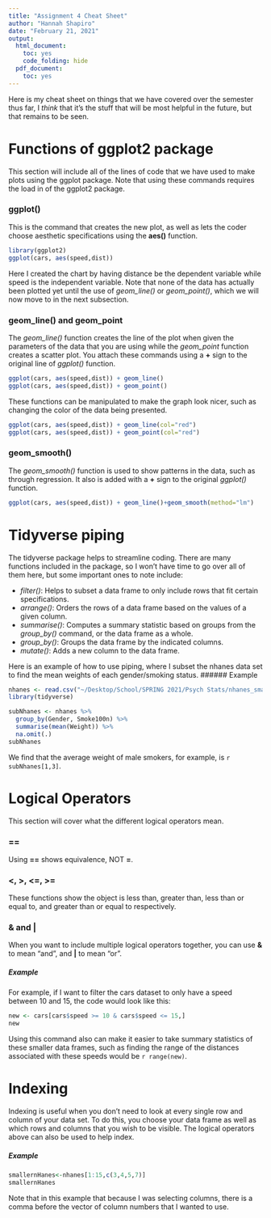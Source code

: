 ```yaml
---
title: "Assignment 4 Cheat Sheet"
author: "Hannah Shapiro"
date: "February 21, 2021"
output:
  html_document:
    toc: yes
    code_folding: hide
  pdf_document:
    toc: yes
---
```


Here is my cheat sheet on things that we have covered over the semester thus far, I *think* that it's the stuff that will be most helpful in the future, but that remains to be seen.

# Functions of ggplot2 package

This section will include all of the lines of code that we have used to make plots using the ggplot package. Note that using these commands requires the load in of the ggplot2 package.

### ggplot()

This is the command that creates the new plot, as well as lets the coder choose aesthetic specifications using the **aes()** function.
```r
library(ggplot2)
ggplot(cars, aes(speed,dist))
```

Here I created the chart by having distance be the dependent variable while speed is the independent variable. Note that none of the data has actually been plotted yet until the use of *geom_line()* or *geom_point()*, which we will now move to in the next subsection.

### geom_line() and geom_point 

The *geom_line()* function creates the line of the plot when given the parameters of the data that you are using while the *geom_point* function creates a scatter plot. You attach these commands using a **+** sign to the original line of *ggplot()* function. 
```r
ggplot(cars, aes(speed,dist)) + geom_line()
ggplot(cars, aes(speed,dist)) + geom_point()
```

These functions can be manipulated to make the graph look nicer, such as changing the color of the data being presented.

```r
ggplot(cars, aes(speed,dist)) + geom_line(col="red")
ggplot(cars, aes(speed,dist)) + geom_point(col="red")
```

### geom_smooth()

The *geom_smooth()* function is used to show patterns in the data, such as through regression. It also is added with a **+** sign to the original *ggplot()* function.
```r
ggplot(cars, aes(speed,dist)) + geom_line()+geom_smooth(method="lm")
```

# Tidyverse piping

The tidyverse package helps to streamline coding. There are many functions included in the package, so I won't have time to go over all of them here, but some important ones to note include:

* *filter()*: Helps to subset a data frame to only include rows that fit certain specifications. 
* *arrange()*: Orders the rows of a data frame based on the values of a given column.
* *summarise()*: Computes a summary statistic based on groups from the *group_by()* command, or the data frame as a whole.
* *group_by()*: Groups the data frame by the indicated columns. 
* *mutate()*: Adds a new column to the data frame.

Here is an example of how to use piping, where I subset the nhanes data set to find the mean weights of each gender/smoking status.
###### Example
```r
nhanes <- read.csv("~/Desktop/School/SPRING 2021/Psych Stats/nhanes_small_assignment3.csv")
library(tidyverse)

subNhanes <- nhanes %>% 
  group_by(Gender, Smoke100n) %>% 
  summarise(mean(Weight)) %>% 
  na.omit(.)
subNhanes
```

We find that the average weight of male smokers, for example, is `r subNhanes[1,3]`.

# Logical Operators

This section will cover what the different logical operators mean.

### ==

Using **==** shows equivalence, NOT **=**. 

### <, >, <=, >=

These functions show the object is less than, greater than, less than or equal to, and greater than or equal to respectively. 

### & and |

When you want to include multiple logical operators together, you can use **&** to mean "and", and **|** to mean "or". 

##### Example

For example, if I want to filter the cars dataset to only have a speed between 10 and 15, the code would look like this:

```r
new <- cars[cars$speed >= 10 & cars$speed <= 15,]
new
```

Using this command also can make it easier to take summary statistics of these smaller data frames, such as finding the range of the distances associated with these speeds would be `r range(new)`. 

# Indexing

Indexing is useful when you don't need to look at every single row and column of your data set. To do this, you choose your data frame as well as which rows and columns that you wish to be visible. The logical operators above can also be used to help index. 

##### Example

```r
smallernHanes<-nhanes[1:15,c(3,4,5,7)]
smallernHanes
```

Note that in this example that because I was selecting columns, there is a comma before the vector of column numbers that I wanted to use.






